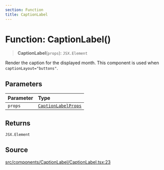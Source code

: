 ```yaml
---
section: Function
title: CaptionLabel
---
```


# Function: CaptionLabel()

> **CaptionLabel**(`props`): `JSX.Element`

Render the caption for the displayed month. This component is used when
`captionLayout="buttons"`.

## Parameters

| Parameter | Type |
| :------ | :------ |
| `props` | [`CaptionLabelProps`](/api/latest/interfaces/CaptionLabelProps.mdx) |

## Returns

`JSX.Element`

## Source

[src/components/CaptionLabel/CaptionLabel.tsx:23](https://github.com/gpbl/react-day-picker/blob/a8bfa5451/src/components/CaptionLabel/CaptionLabel.tsx#L23)
